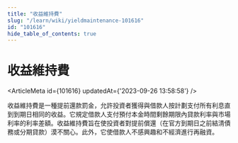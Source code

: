```yaml
---
title: "收益維持費"
slug: "/learn/wiki/yieldmaintenance-101616"
id: "101616"
hide_table_of_contents: true
---
```



# 收益維持費

<ArticleMeta id={101616} updatedAt={'2023-09-26 13:58:58'} />
<div className='border-solid border-b border-t-0 my-4 border-[var(--ifm-color-gray-300)]' />

收益維持費是一種提前還款罰金，允許投資者獲得與借款人按計劃支付所有利息直到到期日相同的收益。它規定借款人支付預付本金時間剩餘期限內貸款利率與市場利率的利率差額。收益維持費旨在使投資者對提前償還（在官方到期日之前結清債務或分期貸款）漠不關心。此外，它使借款人不感興趣和不經濟進行再融資。
